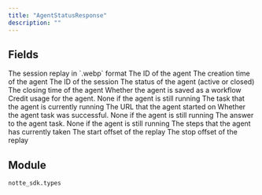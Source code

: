 ```yaml
---
title: "AgentStatusResponse"
description: ""
---
```




## Fields

<ParamField path="replay" type="UnionType[bytes, None]">
  The session replay in `.webp` format
</ParamField>

<ParamField path="agent_id" type="str" required>
  The ID of the agent
</ParamField>

<ParamField path="created_at" type="datetime" required>
  The creation time of the agent
</ParamField>

<ParamField path="session_id" type="str" required>
  The ID of the session
</ParamField>

<ParamField path="status" type="AgentStatus" required>
  The status of the agent (active or closed)
</ParamField>

<ParamField path="closed_at" type="UnionType[datetime, None]">
  The closing time of the agent
</ParamField>

<ParamField path="saved" type="bool" default="False">
  Whether the agent is saved as a workflow
</ParamField>

<ParamField path="credit_usage" type="UnionType[float, None]">
  Credit usage for the agent. None if the agent is still running
</ParamField>

<ParamField path="task" type="str" required>
  The task that the agent is currently running
</ParamField>

<ParamField path="url" type="UnionType[str, None]">
  The URL that the agent started on
</ParamField>

<ParamField path="success" type="UnionType[bool, None]">
  Whether the agent task was successful. None if the agent is still running
</ParamField>

<ParamField path="answer" type="UnionType[str, None]">
  The answer to the agent task. None if the agent is still running
</ParamField>

<ParamField path="steps" type="list[Dict[str, Any]]" required>
  The steps that the agent has currently taken
</ParamField>

<ParamField path="replay_start_offset" type="int" required>
  The start offset of the replay
</ParamField>

<ParamField path="replay_stop_offset" type="int" required>
  The stop offset of the replay
</ParamField>


## Module

`notte_sdk.types`
